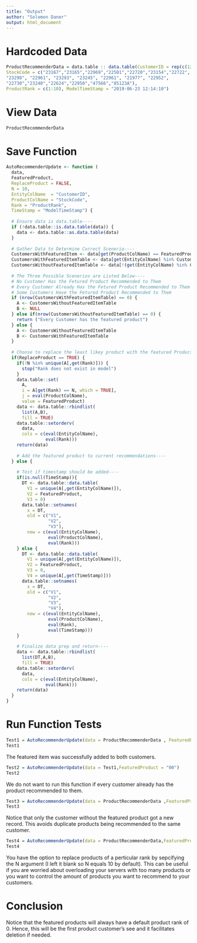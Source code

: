 ---
title: "Output"
author: "Solomon Daner"
output: html_document
---

# Hardcoded Data
```{r}
ProductRecommenderData = data.table :: data.table(CustomerID = rep(c(12346L,12347L),each = 10), 
StockCode = c("23167","23165","22969","22501","22720","23154","22722", 
"23298", "22961", "23293", "23245", "22961", "21977", "22952",
"22730","23240","22624","22950","47566","85123A"),
ProductRank = c(1:10), ModelTimeStamp = "2019-06-23 12:14:10")
```

# View Data
```{r}
ProductRecommenderData
```

# Save Function
```{r}
AutoRecommenderUpdate <- function (
  data,
  FeaturedProduct,
  ReplaceProduct = FALSE,
  N = 10,
  EntityColName  = "CustomerID",
  ProductColName = "StockCode",
  Rank = "ProductRank",
  TimeStamp = "ModelTimeStamp") {
  
  # Ensure data is data.table----
  if (!data.table::is.data.table(data)) {
    data <- data.table::as.data.table(data)
  }
  
  # Gather Data to Determine Correct Scenerio----
  CustomersWithFeaturedItem <- data[get(ProductColName) == FeaturedProduct, get(EntityColName)]
  CustomersWithFeaturedItemTable <- data[get(EntityColName) %in% CustomersWithFeaturedItem]
  CustomersWithoutFeaturedItemTable <- data[!(get(EntityColName) %in% CustomersWithFeaturedItem )]
  
  # The Three Possible Scenerios are Listed Below----
  # No Customer Has the Fetured Product Recommended to Them
  # Every Customer Already Has the Fetured Product Recommended to Them
  # Some Customers Have the Fetured Product Recommended to Them
  if (nrow(CustomersWithFeaturedItemTable) == 0) {
    A <- CustomersWithoutFeaturedItemTable
    B <- NULL
  } else if(nrow(CustomersWithoutFeaturedItemTable) == 0) {
    return ("Every Customer has the featured product")
  } else {
    A <- CustomersWithoutFeaturedItemTable
    B <- CustomersWithFeaturedItemTable
  }
  
  # Choose to replace the least likey product with the featured Product----
  if(ReplaceProduct == TRUE) { 
    if(!N %in% unique(A[,get(Rank)])) {
      stop("Rank does not exist in model")
    }
    data.table::set(
      A, 
      i = A[get(Rank) == N, which = TRUE],
      j = eval(ProductColName), 
      value = FeaturedProduct) 
    data <- data.table::rbindlist(
      list(A,B), 
      fill = TRUE)
    data.table::setorderv(
      data, 
      cols = c(eval(EntityColName),
               eval(Rank)))
    return(data)
    
    # Add the featured product to current recommendations----
  } else {
    
    # Test if timestamp should be added----
    if(is.null(TimeStamp)){
      DT <- data.table::data.table(
        V1 = unique(A[,get(EntityColName)]), 
        V2 = FeaturedProduct,
        V3 = 0)
      data.table::setnames(
        x = DT, 
        old = c("V1",
                "V2",
                "V3"),
        new = c(eval(EntityColName),
                eval(ProductColName),
                eval(Rank)))
    } else {
      DT <- data.table::data.table(
        V1 = unique(A[,get(EntityColName)]), 
        V2 = FeaturedProduct,
        V3 = 0, 
        V4 = unique(A[,get(TimeStamp)]))
      data.table::setnames(
        x = DT, 
        old = c("V1",
                "V2",
                "V3",
                "V4"),
        new = c(eval(EntityColName),
                eval(ProductColName),
                eval(Rank),
                eval(TimeStamp)))
    }
    
    # Finalize data prep and return----
    data <- data.table::rbindlist(
      list(DT,A,B), 
      fill = TRUE)
    data.table::setorderv(
      data, 
      cols = c(eval(EntityColName),
               eval(Rank)))
    return(data)
  }
}
```

# Run Function Tests
```{r} 
Test1 = AutoRecommenderUpdate(data = ProductRecommenderData , FeaturedProduct = "00")
Test1
```
The featured item was successfully added to both customers.

```{r}
Test2 = AutoRecommenderUpdate(data = Test1,FeaturedProduct = "00")
Test2
```
We do not want to run this function if every customer already has the product recommended to them.

```{r}
Test3 = AutoRecommenderUpdate(data = ProductRecommenderData ,FeaturedProduct = "23167")
Test3
```
Notice that only the customer without the featured product got a new record. This avoids duplicate products being recommended to the same customer. 

```{r}
Test4 = AutoRecommenderUpdate(data = ProductRecommenderData,FeaturedProduct = "23167",ReplaceProduct = TRUE)
Test4
```
You have the option to replace products of a perticular rank by sepcifying the N argument (I left it blank so N equals 10 by default). This can be useful if you are worried about overloading your servers with too many products or you want to control the amount of products you want to recommend to your customers.

# Conclusion 
Notice that the featured products will always have a default product rank of 0. Hence, this will be the first product customer's see and it facilitates deletion if needed.
